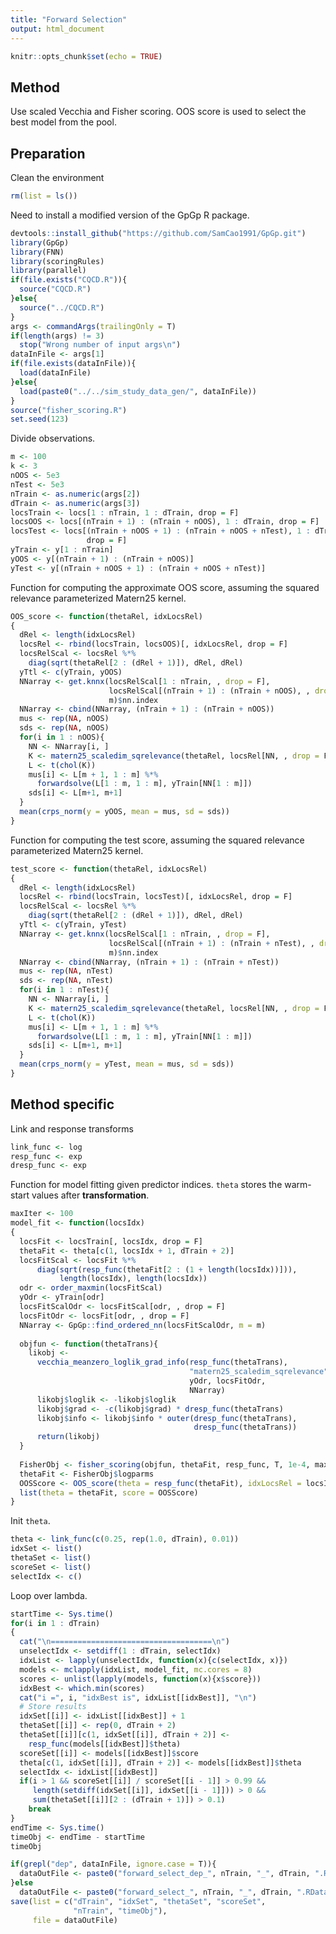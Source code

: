 ```yaml
---
title: "Forward Selection"
output: html_document
---
```


```r
knitr::opts_chunk$set(echo = TRUE)
```

## Method 
Use scaled Vecchia and Fisher scoring. OOS score is used to select the best model from the pool.

## Preparation
Clean the environment
```r
rm(list = ls())
```
Need to install a modified version of the GpGp R package.
```r
devtools::install_github("https://github.com/SamCao1991/GpGp.git")
library(GpGp)
library(FNN)
library(scoringRules)
library(parallel)
if(file.exists("CQCD.R")){
  source("CQCD.R")
}else{
  source("../CQCD.R")
}
args <- commandArgs(trailingOnly = T)
if(length(args) != 3)
  stop("Wrong number of input args\n")
dataInFile <- args[1]
if(file.exists(dataInFile)){
  load(dataInFile)
}else{
  load(paste0("../../sim_study_data_gen/", dataInFile))
}
source("fisher_scoring.R")
set.seed(123)
```
Divide observations.
```r
m <- 100
k <- 3
nOOS <- 5e3
nTest <- 5e3
nTrain <- as.numeric(args[2])
dTrain <- as.numeric(args[3])
locsTrain <- locs[1 : nTrain, 1 : dTrain, drop = F]
locsOOS <- locs[(nTrain + 1) : (nTrain + nOOS), 1 : dTrain, drop = F]
locsTest <- locs[(nTrain + nOOS + 1) : (nTrain + nOOS + nTest), 1 : dTrain, 
                 drop = F]
yTrain <- y[1 : nTrain]
yOOS <- y[(nTrain + 1) : (nTrain + nOOS)]
yTest <- y[(nTrain + nOOS + 1) : (nTrain + nOOS + nTest)]
```
Function for computing the approximate OOS score, assuming the squared relevance parameterized Matern25 kernel.
```r
OOS_score <- function(thetaRel, idxLocsRel)
{
  dRel <- length(idxLocsRel)
  locsRel <- rbind(locsTrain, locsOOS)[, idxLocsRel, drop = F]
  locsRelScal <- locsRel %*% 
    diag(sqrt(thetaRel[2 : (dRel + 1)]), dRel, dRel)
  yTtl <- c(yTrain, yOOS)
  NNarray <- get.knnx(locsRelScal[1 : nTrain, , drop = F],
                      locsRelScal[(nTrain + 1) : (nTrain + nOOS), , drop = F], 
                      m)$nn.index
  NNarray <- cbind(NNarray, (nTrain + 1) : (nTrain + nOOS))
  mus <- rep(NA, nOOS)
  sds <- rep(NA, nOOS)
  for(i in 1 : nOOS){
    NN <- NNarray[i, ]
    K <- matern25_scaledim_sqrelevance(thetaRel, locsRel[NN, , drop = F])
    L <- t(chol(K))
    mus[i] <- L[m + 1, 1 : m] %*% 
      forwardsolve(L[1 : m, 1 : m], yTrain[NN[1 : m]])
    sds[i] <- L[m+1, m+1]
  }
  mean(crps_norm(y = yOOS, mean = mus, sd = sds))
}
```

Function for computing the test score, assuming the squared relevance parameterized Matern25 kernel.
```r
test_score <- function(thetaRel, idxLocsRel)
{
  dRel <- length(idxLocsRel)
  locsRel <- rbind(locsTrain, locsTest)[, idxLocsRel, drop = F]
  locsRelScal <- locsRel %*% 
    diag(sqrt(thetaRel[2 : (dRel + 1)]), dRel, dRel)
  yTtl <- c(yTrain, yTest)
  NNarray <- get.knnx(locsRelScal[1 : nTrain, , drop = F],
                      locsRelScal[(nTrain + 1) : (nTrain + nTest), , drop = F], 
                      m)$nn.index
  NNarray <- cbind(NNarray, (nTrain + 1) : (nTrain + nTest))
  mus <- rep(NA, nTest)
  sds <- rep(NA, nTest)
  for(i in 1 : nTest){
    NN <- NNarray[i, ]
    K <- matern25_scaledim_sqrelevance(thetaRel, locsRel[NN, , drop = F])
    L <- t(chol(K))
    mus[i] <- L[m + 1, 1 : m] %*% 
      forwardsolve(L[1 : m, 1 : m], yTrain[NN[1 : m]])
    sds[i] <- L[m+1, m+1]
  }
  mean(crps_norm(y = yTest, mean = mus, sd = sds))
}
```

## Method specific

Link and response transforms
```r
link_func <- log
resp_func <- exp
dresp_func <- exp
```
Function for model fitting given predictor indices. `theta` stores the warm-start values after **transformation**. 
```r
maxIter <- 100
model_fit <- function(locsIdx)
{
  locsFit <- locsTrain[, locsIdx, drop = F]
  thetaFit <- theta[c(1, locsIdx + 1, dTrain + 2)]
  locsFitScal <- locsFit %*% 
      diag(sqrt(resp_func(thetaFit[2 : (1 + length(locsIdx))])), 
           length(locsIdx), length(locsIdx))
  odr <- order_maxmin(locsFitScal)
  yOdr <- yTrain[odr]
  locsFitScalOdr <- locsFitScal[odr, , drop = F]
  locsFitOdr <- locsFit[odr, , drop = F]
  NNarray <- GpGp::find_ordered_nn(locsFitScalOdr, m = m)
  
  objfun <- function(thetaTrans){
    likobj <- 
      vecchia_meanzero_loglik_grad_info(resp_func(thetaTrans), 
                                        "matern25_scaledim_sqrelevance",
                                        yOdr, locsFitOdr, 
                                        NNarray)
      likobj$loglik <- -likobj$loglik
      likobj$grad <- -c(likobj$grad) * dresp_func(thetaTrans)
      likobj$info <- likobj$info * outer(dresp_func(thetaTrans),
                                         dresp_func(thetaTrans))
      return(likobj)
  }
  
  FisherObj <- fisher_scoring(objfun, thetaFit, resp_func, T, 1e-4, maxIter)
  thetaFit <- FisherObj$logparms
  OOSScore <- OOS_score(theta = resp_func(thetaFit), idxLocsRel = locsIdx)
  list(theta = thetaFit, score = OOSScore)
}
```

Init `theta`.
```r
theta <- link_func(c(0.25, rep(1.0, dTrain), 0.01))
idxSet <- list()
thetaSet <- list()
scoreSet <- list()
selectIdx <- c()
```
Loop over lambda.
```r
startTime <- Sys.time()
for(i in 1 : dTrain)
{
  cat("\n====================================\n")
  unselectIdx <- setdiff(1 : dTrain, selectIdx)
  idxList <- lapply(unselectIdx, function(x){c(selectIdx, x)})
  models <- mclapply(idxList, model_fit, mc.cores = 8)
  scores <- unlist(lapply(models, function(x){x$score}))
  idxBest <- which.min(scores)
  cat("i =", i, "idxBest is", idxList[[idxBest]], "\n")
  # Store results
  idxSet[[i]] <- idxList[[idxBest]] + 1
  thetaSet[[i]] <- rep(0, dTrain + 2)
  thetaSet[[i]][c(1, idxSet[[i]], dTrain + 2)] <- 
    resp_func(models[[idxBest]]$theta)
  scoreSet[[i]] <- models[[idxBest]]$score
  theta[c(1, idxSet[[i]], dTrain + 2)] <- models[[idxBest]]$theta
  selectIdx <- idxList[[idxBest]]
  if(i > 1 && scoreSet[[i]] / scoreSet[[i - 1]] > 0.99 &&
     length(setdiff(idxSet[[i]], idxSet[[i - 1]])) > 0 && 
     sum(thetaSet[[i]][2 : (dTrain + 1)]) > 0.1)
    break
}
endTime <- Sys.time()
timeObj <- endTime - startTime
timeObj
```

```r
if(grepl("dep", dataInFile, ignore.case = T)){
  dataOutFile <- paste0("forward_select_dep_", nTrain, "_", dTrain, ".RData")
}else
  dataOutFile <- paste0("forward_select_", nTrain, "_", dTrain, ".RData")
save(list = c("dTrain", "idxSet", "thetaSet", "scoreSet",
              "nTrain", "timeObj"), 
     file = dataOutFile)
```
